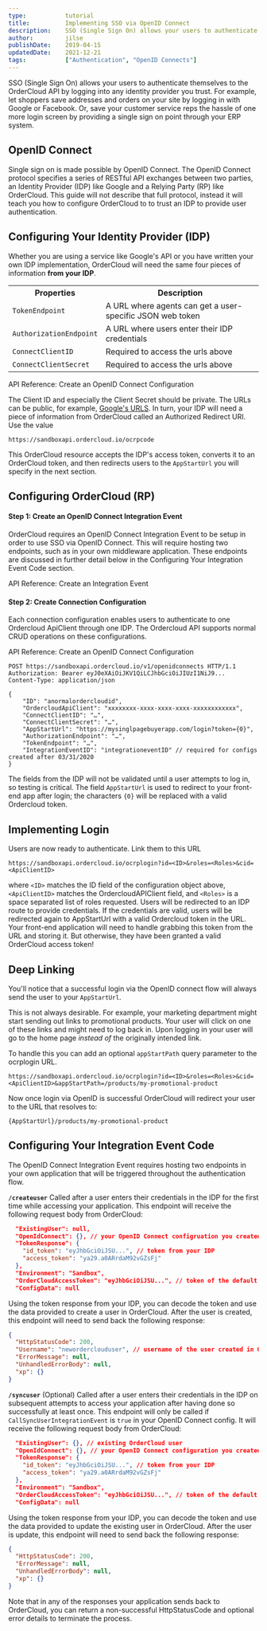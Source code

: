 ```yaml
---
type:           tutorial
title:          Implementing SSO via OpenID Connect
description:    SSO (Single Sign On) allows your users to authenticate themselves to the OrderCloud API by logging into any identity provider you trust.
author:         jilse
publishDate:    2019-04-15
updatedDate:    2021-12-21
tags:           ["Authentication", "OpenID Connects"]
---
```


SSO (Single Sign On) allows your users to authenticate themselves to the OrderCloud API by logging into any identity provider you trust. For example, let shoppers save addresses and orders on your site by logging in with Google or Facebook. Or, save your customer service reps the hassle of one more login screen by providing a single sign on point through your ERP system.

## OpenID Connect

Single sign on is made possible by OpenID Connect. The OpenID Connect protocol specifies a series of RESTful API exchanges between two parties, an Identity Provider (IDP) like Google and a Relying Party (RP) like OrderCloud. This guide will not describe that full protocol, instead it will teach you how to configure OrderCloud to to trust an IDP to provide user authentication.

## Configuring Your Identity Provider (IDP)

Whether you are using a service like Google's API or you have written your own IDP implementation, OrderCloud will need the same four pieces of information **from your IDP**.

<table>
  <tbody>
    <tr>
      <th>Properties</th>
      <th>Description</th>
    </tr>
    <tr>
      <td>
        <code class="language-text">TokenEndpoint</code>
      </td>
      <td>A URL where agents can get a user-specific JSON web token</td>
    </tr>
    <tr>
      <td>
        <code class="language-text">AuthorizationEndpoint</code>
      </td>
      <td>A URL where users enter their IDP credentials</td>
    </tr>
    <tr>
      <td>
        <code class="language-text">ConnectClientID</code>
      </td>
      <td>Required to access the urls above</td>
    </tr>
    <tr>
      <td>
        <code class="language-text">ConnectClientSecret</code>
      </td>
      <td>Required to access the urls above</td>
    </tr>
  </tbody>
</table>

API Reference: <Link to="/api-reference/authentication-and-authorization/open-id-connects/create">Create an OpenID Connect Configuration</Link>

The Client ID and especially the Client Secret should be private. The URLs can be public, for example, [Google's URLS](https://accounts.google.com/.well-known/openid-configuration). In turn, your IDP will need a piece of information from OrderCloud called an Authorized Redirect URI. Use the value

```
https://sandboxapi.ordercloud.io/ocrpcode
```

This OrderCloud resource accepts the IDP's access token, converts it to an OrderCloud token, and then redirects users to the `AppStartUrl` you will specify in the next section.

## Configuring OrderCloud (RP)

#### Step 1: Create an OpenID Connect Integration Event

OrderCloud requires an OpenID Connect Integration Event to be setup in order to use SSO via OpenID Connect. This will require hosting two endpoints, such as in your own middleware application. These endpoints are discussed in further detail below in the Configuring Your Integration Event Code section. 

API Reference: <Link to="/api-reference/seller/integration-events/create">Create an Integration Event</Link>

#### Step 2: Create Connection Configuration

Each connection configuration enables users to authenticate to one Ordercloud ApiClient through one IDP. The Ordercloud API supports normal CRUD operations on these configurations.

API Reference: <Link to="/api-reference/authentication-and-authorization/open-id-connects/create">Create an OpenID Connect Configuration</Link>

```http
POST https://sandboxapi.ordercloud.io/v1/openidconnects HTTP/1.1
Authorization: Bearer eyJ0eXAiOiJKV1QiLCJhbGciOiJIUzI1NiJ9...
Content-Type: application/json

{
    "ID": "anormalordercloudid",
    "OrdercloudApiClient": "xxxxxxxx-xxxx-xxxx-xxxx-xxxxxxxxxxxx",
    "ConnectClientID": "…",
    "ConnectClientSecret": "…",
    "AppStartUrl": "https://mysinglpagebuyerapp.com/login?token={0}",
    "AuthorizationEndpoint": "…",
    "TokenEndpoint": "…",
    "IntegrationEventID": "integrationeventID" // required for configs created after 03/31/2020
}
```

The fields from the IDP will not be validated until a user attempts to log in, so testing is critical. The field `AppStartUrl` is used to redirect to your front-end app after login; the characters `{0}` will be replaced with a valid Ordercloud token.

## Implementing Login

Users are now ready to authenticate. Link them to this URL

```
https://sandboxapi.ordercloud.io/ocrplogin?id=<ID>&roles=<Roles>&cid=<ApiClientID>
```

where `<ID>` matches the ID field of the configuration object above, `<ApiClientID>` matches the OrdercloudAPIClient field, and `<Roles>` is a space separated list of roles requested. Users will be redirected to an IDP route to provide credentials. If the credentials are valid, users will be redirected again to AppStartUrl with a valid Ordercloud token in the URL. Your front-end application will need to handle grabbing this token from the URL and storing it. But otherwise, they have been granted a valid OrderCloud access token!

## Deep Linking

You'll notice that a successful login via the OpenID connect flow will always send the user to your `AppStartUrl`.

This is not always desirable. For example, your marketing department might start sending out links to promotional products. Your user will click on one of these links and might need to log back in. Upon logging in your user will go to the home page _instead of_ the originally intended link.

To handle this you can add an optional `appStartPath` query parameter to the ocrplogin URL.

```
https://sandboxapi.ordercloud.io/ocrplogin?id=<ID>&roles=<Roles>&cid=<ApiClientID>&appStartPath=/products/my-promotional-product
```

Now once login via OpenID is successful OrderCloud will redirect your user to the URL that resolves to:

```
{AppStartUrl}/products/my-promotional-product
```

## Configuring Your Integration Event Code

The OpenID Connect Integration Event requires hosting two endpoints in your own application that will be triggered throughout the authentication flow. 

**`/createuser`**
Called after a user enters their credentials in the IDP for the first time while accessing your application. This endpoint will receive the following request body from OrderCloud:

```json
  "ExistingUser": null,
  "OpenIdConnect": {}, // your OpenID Connect configruation you created
  "TokenResponse": {
    "id_token": "eyJhbGciOiJSU...", // token from your IDP
    "access_token": "ya29.a0ARrdaM92vGZsFj"
  },
  "Environment": "Sandbox",
  "OrderCloudAccessToken": "eyJhbGciOiJSU...", // token of the default context user of your API Client for your middleware
  "ConfigData": null
```

Using the token response from your IDP, you can decode the token and use the data provided to create a user in OrderCloud. After the user is created, this endpoint will need to send back the following response:

```json
{
  "HttpStatusCode": 200,
  "Username": "neworderclouduser", // username of the user created in OrderCloud
  "ErrorMessage": null,
  "UnhandledErrorBody": null,
  "xp": {}
}
```

**`/syncuser`** (Optional)
Called after a user enters their credentials in the IDP on subsequent attempts to access your application after having done so successfully at least once. This endpoint will only be called if `CallSyncUserIntegrationEvent` is `true` in your OpenID Connect config. It will receive the following request body from OrderCloud:

```json
  "ExistingUser": {}, // existing OrderCloud user
  "OpenIdConnect": {}, // your OpenID Connect configuration you created
  "TokenResponse": {
    "id_token": "eyJhbGciOiJSU...", // token from your IDP
    "access_token": "ya29.a0ARrdaM92vGZsFj"
  },
  "Environment": "Sandbox",
  "OrderCloudAccessToken": "eyJhbGciOiJSU...", // token of the default context user of your API Client for your middleware
  "ConfigData": null
```

Using the token response from your IDP, you can decode the token and use the data provided to update the existing user in OrderCloud. After the user is update, this endpoint will need to send back the following response:

```json
{
  "HttpStatusCode": 200,
  "ErrorMessage": null,
  "UnhandledErrorBody": null,
  "xp": {}
}
```

Note that in any of the responses your application sends back to OrderCloud, you can return a non-successful HttpStatusCode and optional error details to terminate the process.